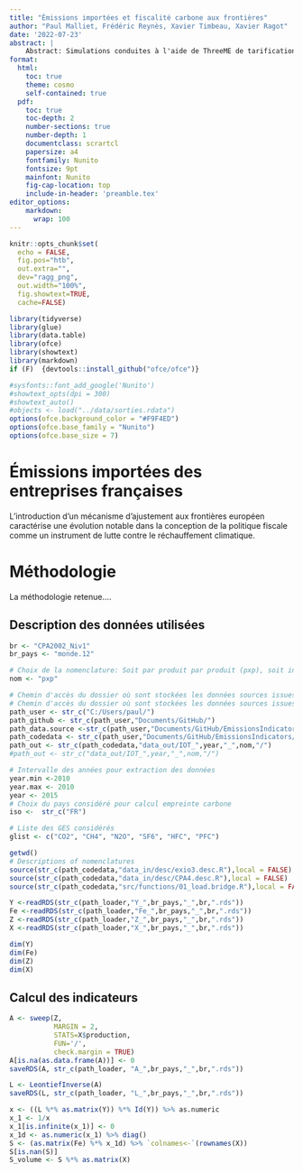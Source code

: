 ```yaml
---
title: "Émissions importées et fiscalité carbone aux frontières"
author: "Paul Malliet, Frédéric Reynès, Xavier Timbeau, Xavier Ragot"
date: '2022-07-23'
abstract: |
    Abstract: Simulations conduites à l'aide de ThreeME de tarification du carbone importé. 
format:
  html: 
    toc: true
    theme: cosmo
    self-contained: true
  pdf:
    toc: true
    toc-depth: 2
    number-sections: true
    number-depth: 1
    documentclass: scrartcl
    papersize: a4
    fontfamily: Nunito
    fontsize: 9pt
    mainfont: Nunito
    fig-cap-location: top
    include-in-header: 'preamble.tex'
editor_options: 
    markdown: 
      wrap: 100
---
```



```r
knitr::opts_chunk$set(
  echo = FALSE,
  fig.pos="htb", 
  out.extra="",
  dev="ragg_png",
  out.width="100%",
  fig.showtext=TRUE,
  cache=FALSE)
```

```r
library(tidyverse)
library(glue)
library(data.table)
library(ofce)
library(showtext)
library(markdown)
if (F)  {devtools::install_github("ofce/ofce")}

#sysfonts::font_add_google('Nunito')
#showtext_opts(dpi = 300)
#showtext_auto()
#objects <- load("../data/sorties.rdata")
options(ofce.background_color = "#F9F4ED")
options(ofce.base_family = "Nunito")
options(ofce.base_size = 7)
```

# Émissions importées des entreprises françaises

L'introduction d'un mécanisme d'ajustement aux frontières européen caractérise une évolution notable dans la conception de la politique fiscale comme un instrument de lutte contre le réchauffement climatique. 

# Méthodologie

La méthodologie retenue....


## Description des données utilisées

```r
br <- "CPA2002_Niv1"
br_pays <- "monde.12"

# Choix de la nomenclature: Soit par produit par produit (pxp), soit industrie par industrie (ixi)
nom <- "pxp"

# Chemin d'accès du dossier où sont stockées les données sources issues d'EXIOBASE 3.8 (fichier txt)
# Chemin d'accès du dossier où sont stockées les données sources issues d'EXIOBASE 3.8 (fichier txt)
path_user <- str_c("C:/Users/paul/")
path_github <- str_c(path_user,"Documents/GitHub/")
path_data.source <-str_c(path_user,"Documents/GitHub/EmissionsIndicators/data_in/")
path_codedata <- str_c(path_user,"Documents/GitHub/EmissionsIndicators/")
path_out <- str_c(path_codedata,"data_out/IOT_",year,"_",nom,"/")
#path_out <- str_c("data_out/IOT_",year,"_",nom,"/")

# Intervalle des années pour extraction des données
year.min <-2010
year.max <- 2010
year <- 2015
# Choix du pays considéré pour calcul empreinte carbone 
iso <-  str_c("FR")

# Liste des GES considérés
glist <- c("CO2", "CH4", "N2O", "SF6", "HFC", "PFC")

getwd()
# Descriptions of nomenclatures
source(str_c(path_codedata,"data_in/desc/exio3.desc.R"),local = FALSE)
source(str_c(path_codedata,"data_in/desc/CPA4.desc.R"),local = FALSE)
source(str_c(path_codedata,"src/functions/01_load.bridge.R"),local = FALSE)
```


```r
Y <-readRDS(str_c(path_loader,"Y_",br_pays,"_",br,".rds"))
Fe <-readRDS(str_c(path_loader,"Fe_",br_pays,"_",br,".rds"))
Z <-readRDS(str_c(path_loader,"Z_",br_pays,"_",br,".rds"))
X <-readRDS(str_c(path_loader,"X_",br_pays,"_",br,".rds"))

dim(Y)
dim(Fe)
dim(Z)
dim(X)
```

## Calcul des indicateurs

```r
A <- sweep(Z, 
           MARGIN = 2,
           STATS=X$production,
           FUN='/',
           check.margin = TRUE)
A[is.na(as.data.frame(A))] <- 0
saveRDS(A, str_c(path_loader, "A_",br_pays,"_",br,".rds"))

L <- LeontiefInverse(A)
saveRDS(L, str_c(path_loader, "L_",br_pays,"_",br,".rds"))
```

```r
x <- ((L %*% as.matrix(Y)) %*% Id(Y)) %>% as.numeric
x_1 <- 1/x
x_1[is.infinite(x_1)] <- 0 
x_1d <- as.numeric(x_1) %>% diag()
S <- (as.matrix(Fe) %*% x_1d) %>% `colnames<-`(rownames(X))
S[is.nan(S)]
S_volume <- S %*% as.matrix(X)
```